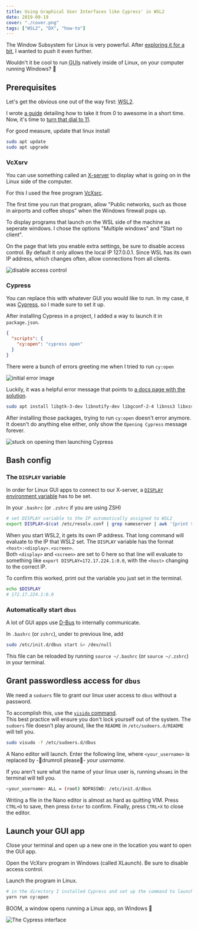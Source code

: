 ```yaml
---
title: Using Graphical User Interfaces like Cypress' in WSL2
date: 2019-09-19
cover: "./cover.png"
tags: ["WSL2", "DX", "how-to"]
---
```


The Window Subsystem for Linux is very powerful.
After [exploring it for a bit](/blog/linux-on-windows-wsl2-zsh-docker/), I wanted to push it even further.

Wouldn't it be cool to run <abbr title="Graphical User Interfaces">GUIs</abbr> natively inside of Linux, on your computer running Windows? 🤯

<Tweet tweetLink="NMeuleman/status/1173619206358753282" theme="dark" />

## Prerequisites

Let's get the obvious one out of the way first: <abbr title="Window Subsystem for Linux, version 2">WSL2</abbr>.

I wrote [a guide](/blog/linux-on-windows-wsl2-zsh-docker) detailing how to take it from 0 to awesome in a short time.
Now, it's time to [turn that dial to 11](https://youtu.be/4xgx4k83zzc).

For good measure, update that linux install

```bash
sudo apt update
sudo apt upgrade
```

### VcXsrv

You can use something called an [X-server](https://en.wikipedia.org/wiki/X.Org_Server) to display what is going on in the Linux side of the computer.

For this I used the free program [VcXsrc](https://sourceforge.net/projects/vcxsrv/).

The first time you run that program, allow "Public networks, such as those in airports and coffee shops" when the Windows firewall pops up.

To display programs that launch on the WSL side of the machine as seperate windows. I chose the options "Multiple windows" and "Start no client".

On the page that lets you enable extra settings, be sure to disable access control.
By default it only allows the local IP 127.0.0.1.
Since WSL has its own IP address, which changes often, allow connections from all clients.

![disable access control](disable-access-control.png)

### Cypress

You can replace this with whatever GUI you would like to run.
In my case, it was [Cypress](https://www.cypress.io/), so I made sure to set it up.

After installing Cypress in a project, I added a way to launch it in `package.json`.

```json
{
  "scripts": {
    "cy:open": "cypress open"
  }
}
```

There were a bunch of errors greeting me when I tried to run `cy:open`

![initial error image](initial-error.png)

Luckily, it was a helpful error message that points to [a docs page with the solution](https://on.cypress.io/required-dependencies).

```bash
sudo apt install libgtk-3-dev libnotify-dev libgconf-2-4 libnss3 libxss1 libasound2
```

After installing those packages, trying to run `cy:open` doesn't error anymore.
It doesn't do anything else either, only show the `Opening Cypress` message forever.

![stuck on opening then launching Cypress](stuck-on-opening.png)

## Bash config

### The `DISPLAY` variable

In order for Linux GUI apps to connect to our X-server, a [`DISPLAY` environment variable](https://askubuntu.com/questions/432255/what-is-the-display-environment-variable) has to be set.

In your `.bashrc` (or `.zshrc` if you are using ZSH)

```bash
# set DISPLAY variable to the IP automatically assigned to WSL2
export DISPLAY=$(cat /etc/resolv.conf | grep nameserver | awk '{print $2; exit;}'):0.0
```

When you start WSL2, it gets its own IP address.
That long command will evaluate to the IP that WSL2 set.
The `DISPLAY` variable has the format `<host>:<display>.<screen>`.  
Both `<display>` and `<screen>` are set to 0 here so that line will evaluate to something like `export DISPLAY=172.17.224.1:0.0`, with the `<host>` changing to the correct IP.

To confirm this worked, print out the variable you just set in the terminal.

```bash
echo $DISPLAY
# 172.17.224.1:0.0
```

### Automatically start `dbus`

A lot of GUI apps use [D-Bus](https://en.wikipedia.org/wiki/D-Bus) to internally communicate.

In `.bashrc` (or `zshrc`), under to previous line, add

```bash
sudo /etc/init.d/dbus start &> /dev/null
```

<Aside variant="info">

This file can be reloaded by running `source ~/.bashrc` (or `source ~/.zshrc`) in your terminal.

</Aside>

## Grant passwordless access for `dbus`

We need a `soduers` file to grant our linux user access to `dbus` without a password.

To accomplish this, use the [`visido` command](http://manpages.ubuntu.com/manpages/precise/en/man8/visudo.8.html).  
This best practice will ensure you don't lock yourself out of the system. The `sudoers` file doesn't play around, like the `README` in `/etc/sudoers.d/README` will tell you.

```bash
sudo visudo -f /etc/sudoers.d/dbus
```

A Nano editor will launch. Enter the following line, where `<your_username>` is replaced by -🥁drumroll please🥁- _your username_.

If you aren't sure what the name of your linux user is, running `whoami` in the terminal will tell you.

```bash
<your_username> ALL = (root) NOPASSWD: /etc/init.d/dbus
```

Writing a file in the Nano editor is almost as hard as quitting VIM.
Press `CTRL+O` to save, then press `Enter` to confirm. Finally, press `CTRL+X` to close the editor.

## Launch your GUI app

Close your terminal and open up a new one in the location you want to open the GUI app.

Open the VcXsrv program in Windows (called XLaunch).
Be sure to disable access control.

Launch the program in Linux.

```bash
# in the directory I installed Cypress and set up the command to launch it
yarn run cy:open
```

<Aside variant="success">

BOOM, a window opens running a Linux app, on Windows 🎉

</Aside>

![The Cypress interface](cover.png)
